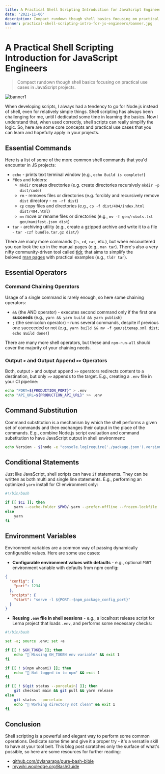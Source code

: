 ```yaml
---
title: A Practical Shell Scripting Introduction for JavaScript Engineers
date: '2021-11-06'
description: Compact rundown though shell basics focusing on practical use cases in JavaScript projects.
banner: practical-shell-scripting-intro-for-js-engineers/banner.jpg
---
```


# A Practical Shell Scripting Introduction for JavaScript Engineers

> Compact rundown though shell basics focusing on practical use cases in JavaScript projects.

![banner1](./images/banner.jpg 'Hiroyoshi Urushima@https://unsplash.com/photos/OUzZopm4hvU')

When developing scripts, I always had a tendency to go for Node.js instead of shell, even for relatively simple things. Shell scripting has always been challenging for me, until I dedicated some time in learning the basics. Now I understand that, when used correctly, shell scripts can really simplify the logic. So, here are some core concepts and practical use cases that you can learn and hopefully apply in your projects.

## Essential Commands

Here is a list of some of the more common shell commands that you'd encounter in JS projects:

- `echo` - prints text terminal window (e.g., `echo Build is complete!`)
- Files and folders:
  - `mkdir` creates directories (e.g. create directories recursively `mkdir -p dist/code`)
  - `rm` - removes files or directories (e.g. forcibly and recursively remove `dist` directory - `rm -rf dist`)
  - `cp` copy files and directories (e.g., `cp -f dist/404/index.html dist/404.html`)
  - `mv` move or rename files or directories (e.g., `mv -f gen/robots.txt gen/manifest.json dist`)
- `tar` - archiving utility (e.g., create a gzipped archive and write it to a file - `tar -czf bundle.tar.gz dist/`)

There are many more commands (`ls`, `cd`, `cat`, etc.), but when encountered you can look the up in the manual pages (e.g., `man tar`). There's also a very nifty community-driven tool called [tldr](https://tldr.sh/), that aims to simplify the beloved [man pages](https://en.wikipedia.org/wiki/Man_page) with practical examples (e.g., `tldr tar`).

## Essential Operators

### Command Chaining Operators

Usage of a single command is rarely enough, so here some chaining operators:

- `&&` (the AND operator) - executes second command only if the first one **succeeds** (e.g., `yarn && yarn build && yarn publish`)
- `;` (the semicolon operator) - runs several commands, despite if previous one succeeded or not (e.g., `yarn build && mv -f gen/sitemap.xml dist; echo Build done!`)

There are many more shell operators, but these and `npm-run-all` should cover the majority of your chaining needs.

### Output `>` and Output Append `>>` Operators

Both, output `>` and output append `>>` operators redirects content to a destination, but only `>>` appends to the target. E.g., creating a `.env` file in your CI pipeline:

```bash
echo "PORT=${PRODUCTION_PORT}" > .env
echo "API_URL=${PRODUCTION_API_URL}" >> .env
```

## Command Substitution

Command substitution is a mechanism by which the shell performs a given set of commands and then exchanges their output in the place of the commands. E.g., combine Node.js script evaluation and command substitution to have JavaScript output in shell environment:

```bash
echo Version - $(node -e "console.log(require('./package.json').version)")
```

## Conditional Statements

Just like JavaScript, shell scripts can have `if` statements. They can be written as both multi and single line statements. E.g., performing an optimized `yarn` install for CI environment only:

```bash
#!/bin/bash

if [[ $CI ]]; then
	yarn --cache-folder $PWD/.yarn --prefer-offline --frozen-lockfile
else
	yarn
fi
```

## Environment Variables

Environment variables are a common way of passing dynamically configurable values. Here are some use cases:

- **Configurable environment values with defaults** - e.g., optional `PORT` environment variable with defaults from npm config:

```json
{
  "config": {
    "port": 1234
  },
  "srcipts": {
    "start": "serve -l ${PORT:-$npm_package_config_port}"
  }
}
```

- **Reusing `.env` file in shell sessions** - e.g., a localhost release script for Lerna project that loads `.env`, and performs some necessary checks:

```bash
#!/bin/bash

set -a; source .env; set +a

if [[ ! $GH_TOKEN ]]; then
    echo "🚨 Missing GH_TOKEN env variable" && exit 1
fi

if [[ ! $(npm whoami) ]]; then
    echo "🚨 Not logged in to npm" && exit 1
fi

if [[ ! $(git status --porcelain) ]]; then
    git checkout main && git pull && yarn release
else
    git status --porcelain
    echo "🧹 Working directory not clean" && exit 1
fi
```

## Conclusion

Shell scripting is a powerful and elegant way to perform some common operations. Dedicate some time and give it a proper try - it's a versatile skill to have at your tool belt. This blog post scratches only the surface of what's possible, so here are some resources for further reading:

- [github.com/dylanaraps/pure-bash-bible](https://github.com/dylanaraps/pure-bash-bible)
- [mywiki.wooledge.org/BashGuide](http://mywiki.wooledge.org/BashGuide)

